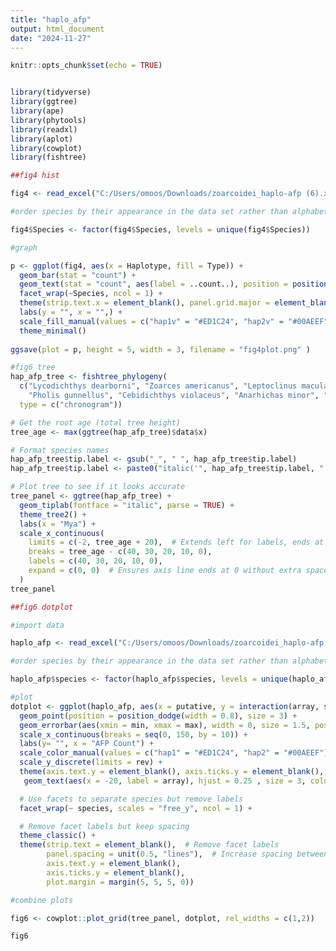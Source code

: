 ```yaml
---
title: "haplo_afp"
output: html_document
date: "2024-11-27"
---
```


```r
knitr::opts_chunk$set(echo = TRUE)


library(tidyverse)
library(ggtree)
library(ape)
library(phytools)
library(readxl)
library(aplot)
library(cowplot)
library(fishtree)

```

```r
##fig4 hist

fig4 <- read_excel("C:/Users/omoos/Downloads/zoarcoidei_haplo-afp (6).xlsx", sheet = "fig4graph")

#order species by their appearance in the data set rather than alphabetically

fig4$Species <- factor(fig4$Species, levels = unique(fig4$Species))

#graph

p <- ggplot(fig4, aes(x = Haplotype, fill = Type)) + 
  geom_bar(stat = "count") +
  geom_text(stat = "count", aes(label = ..count..), position = position_stack(vjust = 0.5)) +
  facet_wrap(~Species, ncol = 1) +
  theme(strip.text.x = element_blank(), panel.grid.major = element_blank(),    panel.grid.minor = element_blank()) +
  labs(y = "", x = "",) +
  scale_fill_manual(values = c("hap1v" = "#ED1C24", "hap2v" = "#00AEEF", "hap1m"="#F69D9F"))
  theme_minimal()
  
ggsave(plot = p, height = 5, width = 3, filename = "fig4plot.png" )

```


```r
#fig6 tree
hap_afp_tree <- fishtree_phylogeny(
  c("Lycodichthys dearborni", "Zoarces americanus", "Leptoclinus maculatus",
    "Pholis gunnellus", "Cebidichthys violaceus", "Anarhichas minor", "Anarhichas lupus"),
  type = c("chronogram"))

# Get the root age (total tree height)
tree_age <- max(ggtree(hap_afp_tree)$data$x)

# Format species names
hap_afp_tree$tip.label <- gsub("_", " ", hap_afp_tree$tip.label)
hap_afp_tree$tip.label <- paste0("italic('", hap_afp_tree$tip.label, "')")

# Plot tree to see if it looks accurate
tree_panel <- ggtree(hap_afp_tree) + 
  geom_tiplab(fontface = "italic", parse = TRUE) + 
  theme_tree2() +
  labs(x = "Mya") +
  scale_x_continuous(
    limits = c(-2, tree_age + 20),  # Extends left for labels, ends at 0
    breaks = tree_age - c(40, 30, 20, 10, 0),  
    labels = c(40, 30, 20, 10, 0),
    expand = c(0, 0)  # Ensures axis line ends at 0 without extra space
  )
tree_panel
```

```r
##fig6 dotplot

#import data

haplo_afp <- read_excel("C:/Users/omoos/Downloads/zoarcoidei_haplo-afp (15).xlsx", sheet = "fig_6")

#order species by their appearance in the data set rather than alphabetically

haplo_afp$species <- factor(haplo_afp$species, levels = unique(haplo_afp$species))

#plot
dotplot <- ggplot(haplo_afp, aes(x = putative, y = interaction(array, species), colour = haplotype)) +
  geom_point(position = position_dodge(width = 0.8), size = 3) +
  geom_errorbar(aes(xmin = min, xmax = max), width = 0, size = 1.5, position = position_dodge(width = 0.8, preserve = "total")) +
  scale_x_continuous(breaks = seq(0, 150, by = 10)) +
  labs(y= "", x = "AFP Count") +
  scale_color_manual(values = c("hap1" = "#ED1C24", "hap2" = "#00AEEF")) +
  scale_y_discrete(limits = rev) +
  theme(axis.text.y = element_blank(), axis.ticks.y = element_blank(), plot.margin = margin(5, 5, 5, 0)) +
   geom_text(aes(x = -20, label = array), hjust = 0.25 , size = 3, color = "black") +

  # Use facets to separate species but remove labels
  facet_wrap(~ species, scales = "free_y", ncol = 1) +

  # Remove facet labels but keep spacing
  theme_classic() +
  theme(strip.text = element_blank(),  # Remove facet labels
        panel.spacing = unit(0.5, "lines"),  # Increase spacing between species
        axis.text.y = element_blank(),
        axis.ticks.y = element_blank(),
        plot.margin = margin(5, 5, 5, 0))

#combine plots

fig6 <- cowplot::plot_grid(tree_panel, dotplot, rel_widths = c(1,2))

fig6
```